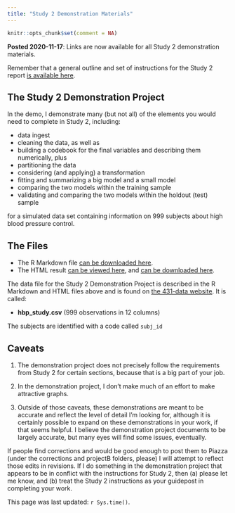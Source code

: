 ```yaml
---
title: "Study 2 Demonstration Materials"
---
```


```r
knitr::opts_chunk$set(comment = NA)
```

**Posted 2020-11-17**: Links are now available for all Study 2 demonstration materials.

Remember that a general outline and set of instructions for the Study 2 report [is available here](your6.html).

## The Study 2 Demonstration Project

In the demo, I demonstrate many (but not all) of the elements you would need to complete in Study 2, including:

- data ingest
- cleaning the data, as well as
- building a codebook for the final variables and describing them numerically, plus
- partitioning the data
- considering (and applying) a transformation
- fitting and summarizing a big model and a small model
- comparing the two models within the training sample
- validating and comparing the two models within the holdout (test) sample

for a simulated data set containing information on 999 subjects about high blood pressure control.

## The Files

- The R Markdown file [can be downloaded here](https://github.com/THOMASELOVE/431-2020/blob/master/projects/projectB/431-projectB-study2-demo.Rmd).
- The HTML result [can be viewed here](https://rpubs.com/TELOVE/projB-study2-demo), and [can be downloaded here](https://github.com/THOMASELOVE/431-2020/blob/master/projects/projectB/431-projectB-study2-demo.html).

The data file for the Study 2 Demonstration Project is described in the R Markdown and HTML files above and is found on [the 431-data website](https://github.com/THOMASELOVE/431-data). It is called:

- **hbp_study.csv** (999 observations in 12 columns)

The subjects are identified with a code called `subj_id` 
 
## Caveats

1. The demonstration project does not precisely follow the requirements from Study 2 for certain sections, because that is a big part of your job. 

2. In the demonstration project, I don't make much of an effort to make attractive graphs.

3. Outside of those caveats, these demonstrations are meant to be accurate and reflect the level of detail I'm looking for, although it is certainly possible to expand on these demonstrations in your work, if that seems helpful. I believe the demonstration project documents to be largely accurate, but many eyes will find some issues, eventually. 

If people find corrections and would be good enough to post them to Piazza (under the corrections and projectB folders, please) I will attempt to reflect those edits in revisions. If I do something in the demonstration project that appears to be in conflict with the instructions for Study 2, then (a) please let me know, and (b) treat the Study 2 instructions as your guidepost in completing your work.

This page was last updated: `r Sys.time()`.


